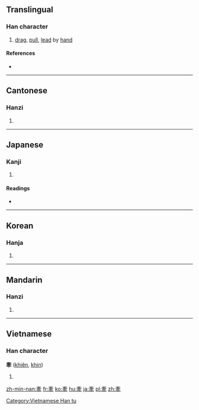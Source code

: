 {{also|牵}}
==Translingual==

===Han character===
{{Han char|rn=93|rad=牛|as=07|sn=11|four=0050<sub>3</sub>|canj=卜女月手 (YVBQ)}}

# [[drag]], [[pull]], [[lead]] by [[hand]]

====References====
* {{Han ref|kx=0701.020|dkj=20025|dj=1114.110|hdz=31811.110|uh=727D|ud=29309|bh=B26F|bd=45679}}

----

==Cantonese==

===Hanzi===
{{yue-hanzi|jyut=hin1|y=hin1|sim=牵}}

# {{defn|lang=yue|sort=牛07}}

----

==Japanese==

===Kanji===
{{ja-kanji|grade=|rs=牛07}}

# {{defn|lang=ja|sort=牛07}}

====Readings====
* {{ja-readings|on=[[けん]] (ken)|kun=[[ひく]] (hiku)}}

----

==Korean==

===Hanja===
{{ko-hanja|hangeul=견|eumhun=|rv=gyeon|mr=kyŏn|y=kyen}}

# {{defn|lang=ko|sort=牛07}}

----

==Mandarin==

===Hanzi===
{{cmn-hanzi|sim=牵|pin=[[qiān]] ([[qian1]])|wg=ch'ien<sup>1</sup>}}

# {{defn|lang=cmn|sort=牛07}}

----

==Vietnamese==

===Han character===
'''牽''' ([[khiên]], [[khin]])

# {{defn|lang=vi}}

[[Category:Vietnamese Han tu]]

[[zh-min-nan:牽]]
[[fr:牽]]
[[ko:牽]]
[[hu:牽]]
[[ja:牽]]
[[pl:牽]]
[[zh:牽]]